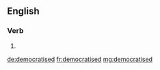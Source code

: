 ==English==

===Verb===
{{head|en|verb form}}

# {{en-past of|democratise}}

[[de:democratised]]
[[fr:democratised]]
[[mg:democratised]]